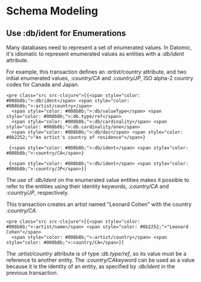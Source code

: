 Schema Modeling
===============

Use :db/ident for Enumerations
------------------------------

Many databases need to represent a set of enumerated values. In Datomic, it's idiomatic to represent enumerated values as entities with a *:db/ident* attribute.

For example, this transaction defines an *:artist/country* attribute, and two initial enumerated values, *:country/CA* and *:country/JP*, ISO alpha-2 country codes for Canada and Japan.

```
<pre class="src src-clojure">[{<span style="color: #008b8b;">:db/ident</span> <span style="color: #008b8b;">:artist/country</span>
  <span style="color: #008b8b;">:db/valueType</span> <span style="color: #008b8b;">:db.type/ref</span>
  <span style="color: #008b8b;">:db/cardinality</span> <span style="color: #008b8b;">:db.cardinality/one</span>
  <span style="color: #008b8b;">:db/doc</span> <span style="color: #8b2252;">"An artist's country of residence"</span>}

 {<span style="color: #008b8b;">:db/ident</span> <span style="color: #008b8b;">:country/CA</span>}

 {<span style="color: #008b8b;">:db/ident</span> <span style="color: #008b8b;">:country/JP</span>}]
```



The use of *:db/ident* on the enumerated value entities makes it possible to refer to the entities using their identity keywords, *:country/CA* and *:country/JP*, respectively.

This transaction creates an artist named "Leonard Cohen" with the country *:country/CA*.

```
<pre class="src src-clojure">[{<span style="color: #008b8b;">:artist/name</span> <span style="color: #8b2252;">"Leonard Cohen"</span>
  <span style="color: #008b8b;">:artist/country</span> <span style="color: #008b8b;">:country/CA</span>}]
```



The *:artist/country* attribute is of type *:db.type/ref*, so its value must be a reference to another entity. The *:country/CA*keyword can be used as a value because it is the identity of an entity, as specified by *:db/ident* in the previous transaction.